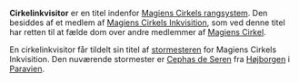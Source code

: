 {{title:Cirkelinkvisitor}}
{{author:Laura Holmegaard}}
{{timestamp:2009-10-24T16:16:44Z}}
{{copyright:Cirkelinkvisitor}}
'''Cirkelinkvisitor''' er en titel indenfor [[Magiens Cirkels rangsystem]]. Den besiddes af et medlem af [[Magiens Cirkels Inkvisition]], som ved denne titel har retten til at fælde dom over andre medlemmer af [[Magiens Cirkel]].

En cirkelinkvisitor får tildelt sin titel af [[stormester (gejstlig)|stormesteren]] for Magiens Cirkels Inkvisition. Den nuværende stormester er [[Cephas de Seren]] fra [[Højborgen]] i [[Paravien]].